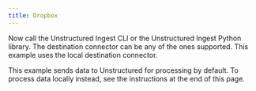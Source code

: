 ```yaml
---
title: Dropbox
---
```



<NewDocument />


<SharedContentDropbox/>

Now call the Unstructured Ingest CLI or the Unstructured Ingest Python library. The destination connector can be any of the ones supported. This example uses the local destination connector.

This example sends data to Unstructured for processing by default. To process data locally instead, see the instructions at the end of this page.


<CodeGroup>
  <DropboxSh />
  <DropboxPyV2 />
</CodeGroup>


<SharedPartitionByAPIOSS/>
